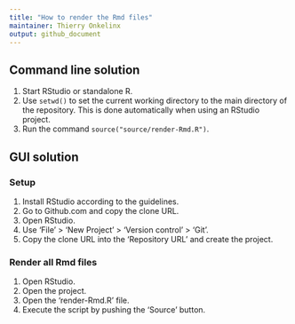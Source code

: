 ```yaml
---
title: "How to render the Rmd files"
maintainer: Thierry Onkelinx
output: github_document
---
```


## Command line solution

1. Start RStudio or standalone R.
1. Use `setwd()` to set the current working directory to the main directory of the repository. This is done automatically when using an RStudio project.
1. Run the command `source("source/render-Rmd.R")`.

## GUI solution

### Setup

1. Install RStudio according to the guidelines.
1. Go to Github.com and copy the clone URL.
1. Open RStudio.
1. Use 'File' > 'New Project' > 'Version control' > 'Git'.
1. Copy the clone URL into the 'Repository URL' and create the project.

### Render all Rmd files

1. Open RStudio.
1. Open the project.
1. Open the 'render-Rmd.R' file.
1. Execute the script by pushing the 'Source' button.
